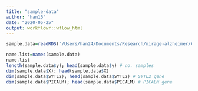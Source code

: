 ```yaml
---
title: "sample-data"
author: "han16"
date: "2020-05-25"
output: workflowr::wflow_html
---
```


```r
sample.data=readRDS("/Users/han24/Documents/Research/mirage-alzheimer/GaoData-04292020/top_CMC_BRV.rds",refhook = NULL)  # load RDS data
```

```r
name.list=names(sample.data)
name.list
length(sample.data$y); head(sample.data$y) # no. samples 
dim(sample.data$X); head(sample.data$X)
dim(sample.data$SYTL2); head(sample.data$SYTL2) # SYTL2 gene 
dim(sample.data$PICALM); head(sample.data$PICALM) # PICALM gene 
```
